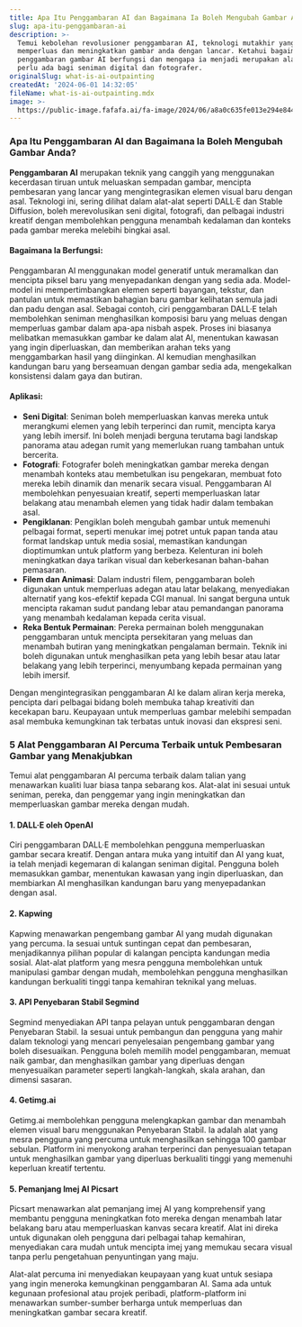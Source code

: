 ```yaml
---
title: Apa Itu Penggambaran AI dan Bagaimana Ia Boleh Mengubah Gambar Anda
slug: apa-itu-penggambaran-ai
description: >-
  Temui kebolehan revolusioner penggambaran AI, teknologi mutakhir yang
  memperluas dan meningkatkan gambar anda dengan lancar. Ketahui bagaimana
  penggambaran gambar AI berfungsi dan mengapa ia menjadi merupakan alat yang
  perlu ada bagi seniman digital dan fotografer.
originalSlug: what-is-ai-outpainting
createdAt: '2024-06-01 14:32:05'
fileName: what-is-ai-outpainting.mdx
image: >-
  https://public-image.fafafa.ai/fa-image/2024/06/a8a0c635fe013e294e844f629758c3a5.webp
---
```




### Apa Itu Penggambaran AI dan Bagaimana Ia Boleh Mengubah Gambar Anda?

**Penggambaran AI** merupakan teknik yang canggih yang menggunakan kecerdasan tiruan untuk meluaskan sempadan gambar, mencipta pembesaran yang lancar yang mengintegrasikan elemen visual baru dengan asal. Teknologi ini, sering dilihat dalam alat-alat seperti DALL·E dan Stable Diffusion, boleh merevolusikan seni digital, fotografi, dan pelbagai industri kreatif dengan membolehkan pengguna menambah kedalaman dan konteks pada gambar mereka melebihi bingkai asal.

#### Bagaimana Ia Berfungsi:
Penggambaran AI menggunakan model generatif untuk meramalkan dan mencipta piksel baru yang menyepadankan dengan yang sedia ada. Model-model ini mempertimbangkan elemen seperti bayangan, tekstur, dan pantulan untuk memastikan bahagian baru gambar kelihatan semula jadi dan padu dengan asal. Sebagai contoh, ciri penggambaran DALL·E telah membolehkan seniman menghasilkan komposisi baru yang meluas dengan memperluas gambar dalam apa-apa nisbah aspek. Proses ini biasanya melibatkan memasukkan gambar ke dalam alat AI, menentukan kawasan yang ingin diperluaskan, dan memberikan arahan teks yang menggambarkan hasil yang diinginkan. AI kemudian menghasilkan kandungan baru yang berseamuan dengan gambar sedia ada, mengekalkan konsistensi dalam gaya dan butiran.

#### Aplikasi:
- **Seni Digital**: Seniman boleh memperluaskan kanvas mereka untuk merangkumi elemen yang lebih terperinci dan rumit, mencipta karya yang lebih imersif. Ini boleh menjadi berguna terutama bagi landskap panorama atau adegan rumit yang memerlukan ruang tambahan untuk bercerita.
- **Fotografi**: Fotografer boleh meningkatkan gambar mereka dengan menambah konteks atau membetulkan isu pengekaran, membuat foto mereka lebih dinamik dan menarik secara visual. Penggambaran AI membolehkan penyesuaian kreatif, seperti memperluaskan latar belakang atau menambah elemen yang tidak hadir dalam tembakan asal.
- **Pengiklanan**: Pengiklan boleh mengubah gambar untuk memenuhi pelbagai format, seperti menukar imej potret untuk papan tanda atau format landskap untuk media sosial, memastikan kandungan dioptimumkan untuk platform yang berbeza. Kelenturan ini boleh meningkatkan daya tarikan visual dan keberkesanan bahan-bahan pemasaran.
- **Filem dan Animasi**: Dalam industri filem, penggambaran boleh digunakan untuk memperluas adegan atau latar belakang, menyediakan alternatif yang kos-efektif kepada CGI manual. Ini sangat berguna untuk mencipta rakaman sudut pandang lebar atau pemandangan panorama yang menambah kedalaman kepada cerita visual.
- **Reka Bentuk Permainan**: Pereka permainan boleh menggunakan penggambaran untuk mencipta persekitaran yang meluas dan menambah butiran yang meningkatkan pengalaman bermain. Teknik ini boleh digunakan untuk menghasilkan peta yang lebih besar atau latar belakang yang lebih terperinci, menyumbang kepada permainan yang lebih imersif.

Dengan mengintegrasikan penggambaran AI ke dalam aliran kerja mereka, pencipta dari pelbagai bidang boleh membuka tahap kreativiti dan kecekapan baru. Keupayaan untuk memperluas gambar melebihi sempadan asal membuka kemungkinan tak terbatas untuk inovasi dan ekspresi seni.

### 5 Alat Penggambaran AI Percuma Terbaik untuk Pembesaran Gambar yang Menakjubkan

Temui alat penggambaran AI percuma terbaik dalam talian yang menawarkan kualiti luar biasa tanpa sebarang kos. Alat-alat ini sesuai untuk seniman, pereka, dan penggemar yang ingin meningkatkan dan memperluaskan gambar mereka dengan mudah.

#### 1. DALL·E oleh OpenAI
Ciri penggambaran DALL·E membolehkan pengguna memperluaskan gambar secara kreatif. Dengan antara muka yang intuitif dan AI yang kuat, ia telah menjadi kegemaran di kalangan seniman digital. Pengguna boleh memasukkan gambar, menentukan kawasan yang ingin diperluaskan, dan membiarkan AI menghasilkan kandungan baru yang menyepadankan dengan asal.

#### 2. Kapwing
Kapwing menawarkan pengembang gambar AI yang mudah digunakan yang percuma. Ia sesuai untuk suntingan cepat dan pembesaran, menjadikannya pilihan popular di kalangan pencipta kandungan media sosial. Alat-alat platform yang mesra pengguna membolehkan untuk manipulasi gambar dengan mudah, membolehkan pengguna menghasilkan kandungan berkualiti tinggi tanpa kemahiran teknikal yang meluas.

#### 3. API Penyebaran Stabil Segmind
Segmind menyediakan API tanpa pelayan untuk penggambaran dengan Penyebaran Stabil. Ia sesuai untuk pembangun dan pengguna yang mahir dalam teknologi yang mencari penyelesaian pengembang gambar yang boleh disesuaikan. Pengguna boleh memilih model penggambaran, memuat naik gambar, dan menghasilkan gambar yang diperluas dengan menyesuaikan parameter seperti langkah-langkah, skala arahan, dan dimensi sasaran.

#### 4. Getimg.ai
Getimg.ai membolehkan pengguna melengkapkan gambar dan menambah elemen visual baru menggunakan Penyebaran Stabil. Ia adalah alat yang mesra pengguna yang percuma untuk menghasilkan sehingga 100 gambar sebulan. Platform ini menyokong arahan terperinci dan penyesuaian tetapan untuk menghasilkan gambar yang diperluas berkualiti tinggi yang memenuhi keperluan kreatif tertentu.

#### 5. Pemanjang Imej AI Picsart 
Picsart menawarkan alat pemanjang imej AI yang komprehensif yang membantu pengguna meningkatkan foto mereka dengan menambah latar belakang baru atau memperluaskan kanvas secara kreatif. Alat ini direka untuk digunakan oleh pengguna dari pelbagai tahap kemahiran, menyediakan cara mudah untuk mencipta imej yang memukau secara visual tanpa perlu pengetahuan penyuntingan yang maju.

Alat-alat percuma ini menyediakan keupayaan yang kuat untuk sesiapa yang ingin meneroka kemungkinan penggambaran AI. Sama ada untuk kegunaan profesional atau projek peribadi, platform-platform ini menawarkan sumber-sumber berharga untuk memperluas dan meningkatkan gambar secara kreatif.